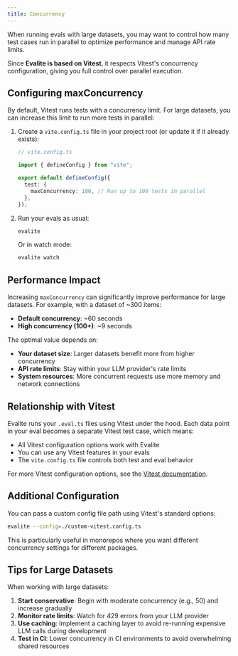 ```yaml
---
title: Concurrency
---
```



When running evals with large datasets, you may want to control how many test cases run in parallel to optimize performance and manage API rate limits.

Since **Evalite is based on Vitest**, it respects Vitest's concurrency configuration, giving you full control over parallel execution.

## Configuring maxConcurrency

By default, Vitest runs tests with a concurrency limit. For large datasets, you can increase this limit to run more tests in parallel:

<Steps>

1. Create a `vite.config.ts` file in your project root (or update it if it already exists):

   ```ts
   // vite.config.ts

   import { defineConfig } from "vite";

   export default defineConfig({
     test: {
       maxConcurrency: 100, // Run up to 100 tests in parallel
     },
   });
   ```

2. Run your evals as usual:

   ```bash
   evalite
   ```

   Or in watch mode:

   ```bash
   evalite watch
   ```

</Steps>

## Performance Impact

Increasing `maxConcurrency` can significantly improve performance for large datasets. For example, with a dataset of ~300 items:

- **Default concurrency**: ~60 seconds
- **High concurrency (100+)**: ~9 seconds

The optimal value depends on:

- **Your dataset size**: Larger datasets benefit more from higher concurrency
- **API rate limits**: Stay within your LLM provider's rate limits
- **System resources**: More concurrent requests use more memory and network connections

## Relationship with Vitest

Evalite runs your `.eval.ts` files using Vitest under the hood. Each data point in your eval becomes a separate Vitest test case, which means:

- All Vitest configuration options work with Evalite
- You can use any Vitest features in your evals
- The `vite.config.ts` file controls both test and eval behavior

For more Vitest configuration options, see the [Vitest documentation](https://vitest.dev/config/).

## Additional Configuration

You can pass a custom config file path using Vitest's standard options:

```bash
evalite --config=./custom-vitest.config.ts
```

This is particularly useful in monorepos where you want different concurrency settings for different packages.

## Tips for Large Datasets

When working with large datasets:

1. **Start conservative**: Begin with moderate concurrency (e.g., 50) and increase gradually
2. **Monitor rate limits**: Watch for 429 errors from your LLM provider
3. **Use caching**: Implement a caching layer to avoid re-running expensive LLM calls during development
4. **Test in CI**: Lower concurrency in CI environments to avoid overwhelming shared resources

